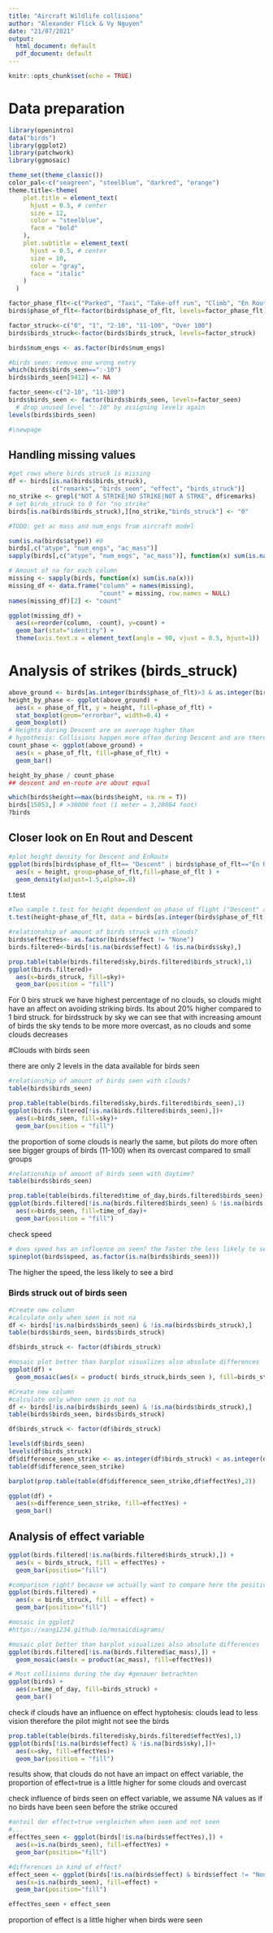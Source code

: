 ```yaml
---
title: "Aircraft Wildlife collisions"
author: "Alexander Flick & Vy Nguyen"
date: "21/07/2021"
output:
  html_document: default
  pdf_document: default
---
```


```r
knitr::opts_chunk$set(echo = TRUE)
```

# Data preparation

```r

library(openintro)
data("birds")
library(ggplot2)
library(patchwork)
library(ggmosaic)

theme_set(theme_classic())
color_pal<-c("seagreen", "steelblue", "darkred", "orange")
theme.title<-theme(
    plot.title = element_text(
      hjust = 0.5, # center
      size = 12,
      color = "steelblue",
      face = "bold"
    ),
    plot.subtitle = element_text(
      hjust = 0.5, # center
      size = 10,
      color = "gray",
      face = "italic"
    )
  )

factor_phase_flt<-c("Parked", "Taxi", "Take-off run", "Climb", "En Route", "Descent", "Approach", "Landing Roll")
birds$phase_of_flt<-factor(birds$phase_of_flt, levels=factor_phase_flt)

factor_struck<-c("0", "1", "2-10", "11-100", "Over 100")
birds$birds_struck<-factor(birds$birds_struck, levels=factor_struck)

birds$num_engs <- as.factor(birds$num_engs)

#birds seen: remove one wrong entry
which(birds$birds_seen==":-10")
birds$birds_seen[9412] <- NA

factor_seen<-c("2-10", "11-100")
birds$birds_seen <- factor(birds$birds_seen, levels=factor_seen) 
  # drop unused level ":-10" by assigning levels again
levels(birds$birds_seen)

#\newpage
```

## Handling missing values

```r
#get rows where birds struck is missing
df <- birds[is.na(birds$birds_struck), 
            c("remarks", "birds_seen", "effect", "birds_struck")]
no_strike <- grepl("NOT A STRIKE|NO STRIKE|NOT A STRKE", df$remarks)
# set birds_struck to 0 for "no strike"
birds[is.na(birds$birds_struck),][no_strike,"birds_struck"] <- "0"

#TODO: get ac mass and num_engs from aircraft model

sum(is.na(birds$atype)) #0
birds[,c("atype", "num_engs", "ac_mass")]
sapply(birds[,c("atype", "num_engs", "ac_mass")], function(x) sum(is.na(x)))

# Amount of na for each column
missing <- sapply(birds, function(x) sum(is.na(x)))
missing_df <- data.frame("column" = names(missing), 
                         "count" = missing, row.names = NULL)
names(missing_df)[2] <- "count"

ggplot(missing_df) + 
  aes(x=reorder(column, -count), y=count) +
  geom_bar(stat="identity") +
  theme(axis.text.x = element_text(angle = 90, vjust = 0.5, hjust=1))


```

# Analysis of strikes (birds_struck)

```r

above_ground <- birds[as.integer(birds$phase_of_flt)>3 & as.integer(birds$phase_of_flt)<8 & !is.na(birds$phase_of_flt),]
height_by_phase <- ggplot(above_ground) +
  aes(x = phase_of_flt, y = height, fill=phase_of_flt) +
  stat_boxplot(geom="errorbar", width=0.4) +
  geom_boxplot()
# Heights during Descent are on average higher than 
# hypothesis: Collisions happen more often during Descent and are therefore more prominent in the data set?
count_phase <- ggplot(above_ground) +
  aes(x = phase_of_flt, fill=phase_of_flt) +
  geom_bar()

height_by_phase / count_phase
## descent and en-route are about equal 

which(birds$height==max(birds$height, na.rm = T))
birds[15053,] # >30000 foot (1 meter = 3,28084 foot)
?birds
```

## Closer look on En Rout and Descent
```r
#plot height density for Descent and EnRoute
ggplot(birds[birds$phase_of_flt== "Descent" | birds$phase_of_flt=="En Route",]) +
  aes(x = height, group=phase_of_flt,fill=phase_of_flt ) +
  geom_density(adjust=1.5,alpha=.8)

```

t.test
```r
#Two sample t.test for height dependent on phase of flight ("Descent" and "En Route")
t.test(height~phase_of_flt, data = birds[as.integer(birds$phase_of_flt)>4 & as.integer(birds$phase_of_flt)<7 & !is.na(birds$phase_of_flt),])

```



```r
#relationship of amount of birds struck with clouds?
birds$effectYes<- as.factor(birds$effect != "None")
birds.filtered<-birds[!is.na(birds$effect) & !is.na(birds$sky),]

prop.table(table(birds.filtered$sky,birds.filtered$birds_struck),1)
ggplot(birds.filtered)+
  aes(x=birds_struck, fill=sky)+
  geom_bar(position = "fill")
```
For 0 birs struck we have highest percentage of no clouds, so clouds might have an affect on avoiding striking birds. Its about 20% higher compared to 1 bird struck.
for birdsstruck by sky we can see that with increasing amount of birds the sky tends to be more more overcast, as no clouds and some clouds decreases

#Clouds with birds seen

there are only 2 levels in the data available for birds seen

```r
#relationship of amount of birds seen with clouds?
table(birds$birds_seen)

prop.table(table(birds.filtered$sky,birds.filtered$birds_seen),1)
ggplot(birds.filtered[!is.na(birds.filtered$birds_seen),])+
  aes(x=birds_seen, fill=sky)+
  geom_bar(position = "fill")
```

the proportion of some clouds is nearly the same, but pilots do more often see bigger groups of birds (11-100) when its overcast compared to small groups

```r
#relationship of amount of birds seen with daytime?
table(birds$birds_seen)

prop.table(table(birds.filtered$time_of_day,birds.filtered$birds_seen),1)
ggplot(birds.filtered[!is.na(birds.filtered$birds_seen) & !is.na(birds.filtered$time_of_day),])+
  aes(x=birds_seen, fill=time_of_day)+
  geom_bar(position = "fill")
```
check speed

```r
# does speed has an influence on seen? the faster the less likely to see ?
spineplot(birds$speed, as.factor(is.na(birds$birds_seen)))
```
The higher the speed, the less likely to see a bird

### Birds struck out of birds seen

```r
#Create new column
#calculate only when seen is not na
df <- birds[!is.na(birds$birds_seen) & !is.na(birds$birds_struck),]
table(birds$birds_seen, birds$birds_struck)

df$birds_struck <- factor(df$birds_struck) 

#mosaic plot better than barplot visualizes also absolute differences
ggplot(df) +
  geom_mosaic(aes(x = product( birds_struck,birds_seen ), fill=birds_struck))
```

```r
#Create new column
#calculate only when seen is not na
df <- birds[!is.na(birds$birds_seen) & !is.na(birds$birds_struck),]
table(birds$birds_seen, birds$birds_struck)

df$birds_struck <- factor(df$birds_struck) 

levels(df$birds_seen)
levels(df$birds_struck)
df$difference_seen_strike <- as.integer(df$birds_struck) < as.integer(df$birds_seen)+2
table(df$difference_seen_strike)

barplot(prop.table(table(df$difference_seen_strike,df$effectYes),2))

ggplot(df) +
  aes(x=difference_seen_strike, fill=effectYes) +
  geom_bar()
```


## Analysis of effect variable

```r
ggplot(birds.filtered[!is.na(birds.filtered$birds_struck),]) +
  aes(x = birds_struck, fill = effectYes) +
  geom_bar(position="fill")

#comparison right? because we actually want to compare here the positive impact
ggplot(birds.filtered) +
  aes(x = birds_struck, fill = effect) +
  geom_bar(position="fill")

#mosaic in ggplot2
#https://xang1234.github.io/mosaicdiagrams/

#mosaic plot better than barplot visualizes also absolute differences
ggplot(birds.filtered[!is.na(birds.filtered$ac_mass),]) +
  geom_mosaic(aes(x = product(ac_mass), fill=effectYes))

# Most collisions during the day #genauer betrachten
ggplot(birds) + 
  aes(x=time_of_day, fill=birds_struck) + 
  geom_bar()

```

check if clouds have an influence on effect 
hyptohesis: clouds lead to less vision therefore the pilot might not see the birds

```r
prop.table(table(birds.filtered$sky,birds.filtered$effectYes),1)
ggplot(birds[!is.na(birds$effect) & !is.na(birds$sky),])+
  aes(x=sky, fill=effectYes)+
  geom_bar(position = "fill")
```

results show, that clouds do not have an impact on effect variable, 
the proportion of effect=true is a little higher for some clouds and overcast

check influence of birds seen on effect variable, we assume NA values as if no birds have been seen before the strike occured

```r
#anteil der effect=true vergleichen when seen and not seen
#...
effectYes_seen <- ggplot(birds[!is.na(birds$effectYes),]) +
  aes(x=is.na(birds_seen), fill=effectYes) +
  geom_bar(position="fill")

#differences in kind of effect?
effect_seen <- ggplot(birds[!is.na(birds$effect) & birds$effect != "None" ,]) +
  aes(x=is.na(birds_seen), fill=effect) +
  geom_bar(position="fill")

effectYes_seen + effect_seen

```
proportion of effect is a little higher when birds were seen